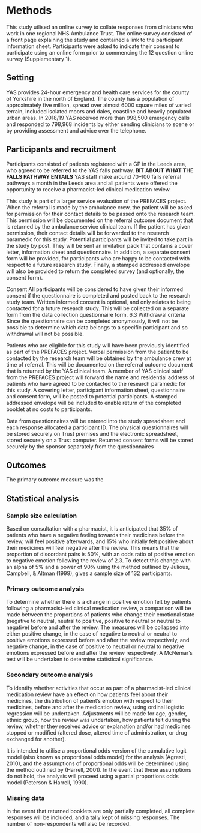 # Methods {-}

This study utlised an online survey to collate responses from clinicians who work in one  regional NHS Ambulance Trust. The online survey consisted of a front page explaining the study and contained a link to the participant information sheet. Participants were asked to indicate their consent to participate using an online form prior to commencing the 12 question online survey (Supplementary 1).

## Setting {-}

YAS provides 24-hour emergency and health care services for the county of Yorkshire in the north of England. The county has a population of approximately five million, spread over almost 6000 square miles of varied terrain, included isolated moors and dales, coastline and heavily populated urban areas. In 2018/19 YAS received more than 998,500 emergency calls and responded to 798,968 incidents by either sending clinicians to scene or by providing assessment and advice over the telephone.

## Participants and recruitment {-}

Participants consisted of patients registered with a GP in the Leeds area, who agreed to be referred to the YAS falls pathway. **BIT ABOUT WHAT THE FALLS PATHWAY ENTAILS** YAS staff make around 70–100 falls referral pathways a month in the Leeds area and all patients were offered the opportunity to receive a pharmacist-led clinical medication review. 

This study is part of a larger service evaluation of the PREFACES project. When the referral is made by the ambulance crew, the patient will be asked for permission for their contact details to be passed onto the research team. This permission will be documented on the referral outcome document that is returned by the ambulance service clinical team. If the patient has given permission, their contact details will be forwarded to the research paramedic for this study. Potential participants will be invited to take part in the study by post. They will be sent an invitation pack that contains a cover letter, information sheet and questionnaire. In addition, a separate consent form will be provided, for participants who are happy to be contacted with respect to a future research study. Finally, a stamped addressed envelope will also be provided to return the completed survey (and optionally, the consent form).

Consent 
All participants will be considered to have given their informed consent if the questionnaire is completed and posted back to the research study team. Written informed consent is optional, and only relates to being contacted for a future research study. This will be collected on a separate form from the data collection questionnaire form.
6.3	Withdrawal criteria 
Since the questionnaire can be completed anonymously, it will not be possible to determine which data belongs to a specific participant and so withdrawal will not be possible.

Patients who are eligible for this study will have been previously identified as part of the PREFACES project. Verbal permission from the patient to be contacted by the research team will be obtained by the ambulance crew at time of referral. This will be documented on the referral outcome document that is returned by the YAS clinical team. A member of YAS clinical staff from the PREFACES project will forward the name and residential address of patients who have agreed to be contacted to the research paramedic for this study.
A covering letter, participant information sheet, questionnaire and consent form, will be posted to potential participants. A stamped addressed envelope will be included to enable return of the completed booklet at no costs to participants.

Data from questionnaires will be entered into the study spreadsheet and each response allocated a participant ID. The physical questionnaires will be stored securely on Trust premises and the electronic spreadsheet, stored securely on a Trust computer. 
Returned consent forms will be stored securely by the sponsor separately from the questionnaires



## Outcomes {-}

The primary outcome measure was the 


## Statistical analysis {-}

### Sample size calculation {-}

Based on consultation with a pharmacist, it is anticipated that 35% of patients who have a negative feeling towards their medicines before the review, will feel positive afterwards, and 15% who initially felt positive about their medicines will feel negative after the review. This means that the proportion of discordant pairs is 50%, with an odds ratio of positive emotion to negative emotion following the review of 2.3. To detect this change with an alpha of 5% and a power of 90% using the method outlined by Julious, Campbell, & Altman (1999), gives a sample size of 132 participants.

### Primary outcome analysis {-}

To determine whether there is a change in positive emotion felt by patients following a pharmacist-led clinical medication review, a comparison will be made between the proportions of patients who change their emotional state (negative to neutral, neutral to positive, positive to neutral or neutral to negative) before and after the review. The measures will be collapsed into either positive change, in the case of negative to neutral or neutral to positive emotions expressed before and after the review respectively, and negative change, in the case of positive to neutral or neutral to negative emotions expressed before and after the review respectively. A McNemar’s test will be undertaken to determine statistical significance.

### Secondary outcome analysis {-}

To identify whether activities that occur as part of a pharmacist-led clinical medication review have an effect on how patients feel about their medicines, the distribution of patient’s emotion with respect to their medicines, before and after the medication review, using ordinal logistic regression will be undertaken. Adjustments will be made for age, gender, ethnic group, how the review was undertaken, how patients felt during the review, whether they received advice or explanation and/or had medicines stopped or modified (altered dose, altered time of administration, or drug exchanged for another). 

It is intended to utilise a proportional odds version of the cumulative logit model (also known as proportional odds model) for the analysis (Agresti, 2010), and the assumptions of proportional odds will be determined using the method outlined by (Harrell, 2001). In the event that these assumptions do not hold, the analysis will proceed using a partial proportions odds model (Peterson & Harrell, 1990).


### Missing data {-}

In the event that returned booklets are only partially completed, all complete responses will be included, and a tally kept of missing responses. The number of non-respondents will also be recorded.


